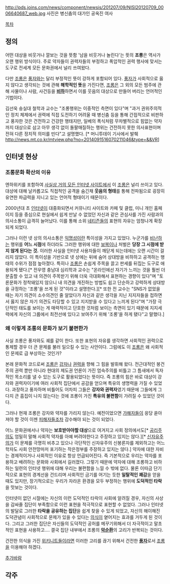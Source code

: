 http://pds.joins.com/news/component/newsis/201207/09/NISI20120709_0006640687_web.jpg
사진은 병신춤의 대가인 공옥진 여사

[[목차]]
== 정의 ==
어떤 대상을 비웃거나 깔보는 것을 뜻함
'남을 비웃거나 놀린다'는 뜻의 '''조롱'''은 역사가 오랜 행위 방식이다. 주로 약자들이 권력자들의 부정하고 폭압적인 권력 행사에 맞서는 도구로 전세계 모든 문화권에서 널리 쓰여왔다.

다만 [[조롱]]은 [[풍자]]와는 달리 부정적인 뜻이 강하게 포함되어 있다. [[풍자]]가 사회적으로 옳지 않다고 생각되는 것에 관해 '''해학적인 뜻'''을 가진다면, [[조롱]]은 그 외의 모든 범주에 관해 사물이나 사람, 사건등을 '''[[비하]]'''하면서 이를 웃음의 대상으로 만들어 버리는 언어적인 기법이다.

김선욱 숭실대 철학과 교수는 "조롱행위는 이중적인 측면이 있다"며 "과거 권위주의적인 정치 체제에서 권력에 직접 도전하기 어려울 때 병신춤 등을 통해 간접적으로 비판하고 풍자한 것은 건전하고 건강한 행태지만, 일베의 폭식처럼 무차별적으로 힘없는 약자까지 대상으로 삼고 아무 생각 없이 돌팔매질하는 행위는 건전하지 못한 의사표현이며 전혀 다른 정치적 의미를 띤다"고 설명했다. [* 머니투데이 기사에서 발췌 http://news.mt.co.kr/mtview.php?no=2014091516070211046&type=&&VR]

== 인터넷 현상 ==
=== 조롱문화 확산의 이유 ===
엔하위키를 포함하여  [[최근 한 온라인 커뮤니티 게시판에는|사실상 거의 모든 인터넷 사이트에서]] 이 [[조롱]]은 널리 쓰이고 있다. 대상에 대해 날카롭고도 직접적인 공격을 숨긴채 '''웃음의 형태'''를 통해 전파됨으로 굉장히 유연한 파급력을 지니고 있는 언어적 형태이기 때문이다.

2000년대 초 [[인터넷]]이 대중화되면서 커뮤니티 사이트와 카페 및 클럽, 미니 개인 홈페이지 등을 중심으로 현실에서 쉽게 만날 수 없었던 자신과 같은 관심사를 가진 사람과의 의사소통이 급격히 늘어났다. 이를 통해 소위 [[네티즌]]들의 표현의 자유는 엄청나게 확장되게 되었다.

그러나 이런 넷 상의 의사소통은 [[익명성]]이란 특이성을 가지고 있었다. 누군가를 [[비난]]하는 행위를 '''어느 시점'''에 하더라도 그러한 행위에 대한 [[보복]]이나 처벌은 '''당장 그 시점에 받지 않게 된다는 것.''' 이러한 사실을 인터넷 사용자들이 깨닫게 되는데에는 오랜 시간이 걸리지 않았다. 이 특이성을 기반으로 넷 상에는 뒤에 숨어 상대방을 비하하고 공격하는 행태의 수위가 점점 높아졌다. 특히나 [[조롱]]은 손쉽게 주목을 끌고 판세를 뒤집는 도구로 애용되게 됐다.[* 전우영 충남대 심리학과 교수는 "온라인에선 자기가 느끼는 것을 훨씬 더 분출할 수 있고 내 의견이 주목받기 위해 더욱 극대화해서 표현하는 경향이 있다"며 "토론문화가 정착돼있지 않으니 내 의견을 개진하는 방법도 쉽고 단순하고 강력하게 상대방을 규정하는 '조롱'을 쓰게 된 것"이라고 설명한다.][* 또한 전 교수는 "SNS가 없었을 때는 자기 의견이 소수의견인 줄 알았다가 자신과 같은 생각을 지닌 지지자들을 접하면서 옳지 않은 자기 의견도 타당할 수 있고 지지받을 수 있다고 느끼게 된다"며 "가장 극단적인 태도를 보이는 게 매력적이고 단호한 것처럼 보이는 측면이 있기 때문에 지지세력에게 자신의 그룹에서 최전선에 있다고 보여주기 위해 '조롱'을 하게 됐다"고 말했다.]

=== 왜 이렇게 조롱의 문화가 보기 불편한가 ===
사실 조롱은 풍자와도 궤를 같이 한다. 또한 표현의 자유를 생각하면 사회적인 권력으로 통제할 경우 더 큰 문제를 불러 일으킬 수 있는 사안이다. 그럼에도 이 [[조롱]]은 왜 사회적인 문제로 급 부상하는 것인가?

본래 문화적 코드로써 [[조롱]]은 [[강자]]나 [[권력]]을 향해 그 힘을 발휘해 왔다. 전근대적인 봉건주의 권력 뿐만 아니라 현대의 제도권 언론이 가진 엄숙주의를 비틀고 그 틈새에서 독자적인 목소리를 낼 수 있는 도구로 활용되었다는 뜻이다.   즉 조롱의 힘은 바로 대상이 강자와 권력자이기에 여러 사회적 집단에서 공감을 얻으며 특유의 생명력을 가질 수 있었다. 과장하고 풍자하며 비틀어도 어차피 그들은 '''강자와 권력자'''였기 때문에 그들에게 그다지 큰 흠집이 나지 않는다는 것에 조롱이 가진 '''특유의 불편함'''이 가려질 수 있었던 것이다. 

그러나 현재 조롱은 강자와 약자를 가리지 않는다. 예전이었으면 [[가해자]]들이 응당 쏟아져야 할 것이 이젠 [[피해자]]들조차 감수해야 되는 것이 되었다.

어느 문화권에서나 약자는 '''보호받아야할 대상'''으로 여겨지고 사회 정의에서도[* [[공리주의]]도 엄밀히 말해 사회적 약자를 아예 버려야한다고 주장하고 있지는 않다.][* [[신자유주의]]가 이 문제를 극명히 비추고 있으나 극단적인 신자유주의 신봉론자를 제외하고는 어느 학자도 사회 안전망마저 포기하는 작은정부를 주장하고 있지는 않다.] 약자에 대한 자비는 경제적이거나 사회적인 이유로 항상 언급되어진다. 즉 기본적으로 우리는 약자를 포용하고 배려하는 문화와 사회에서 길러졌다. 그렇기 때문에 약자에 대해 조롱하고 비하하는 일련의 인터넷 행위에 대해 우리는 불편함을 느낄 수 밖에 없다. 물론 이따금 단기적으로 표현의 경계선을 건드리며 사회적인 금기를 어기는 듯한 '''일탈적인 쾌감'''을 얻을 때도 있지만, 장기적으로는 우리가 자라온 환경을 모두 부정하는 행위에 '''도덕적인 타락'''을 맛보는 것이다. 

인터넷이 없던 시절에는 자신의 이런 도덕적인 타락이 사회에 알려질 경우, 자신의 사상을 감싸줄 집단이 부족함으로 이런 표현을 적극적으로 표현할 수 없었다. 그러나 인터넷의 발달로 그러한 '''타락을 공유하는 집단'''을 쉽게 찾을 수 있게 되었고, 자신의 해이해진 도덕관념이 사회적으로 문제가 있을 수 있다는 [[의식]]이 옅어지는 효과를 거두게 된 것이다. 그리고 그러한 집단은 자신들의 도덕적인 공허를 메꾸기위해서 더 자극적이고 말초적인 표현을 사용하고.... 결국 집단 내부에서 조롱의 '''[[악순환]]'''의 고리가 반복되는 것이다.

건전한 의식을 가진 [[위키니트]]들이라면 이러한 고리를 끊기 위해서 건전한 '''[[풍자]]'''로서 [[조롱]]을 이용해야 하겠다.

[[추가바람]]

== 각주 ==
